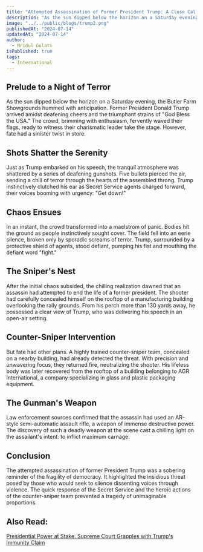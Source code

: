 ```yaml
---
title: "Attempted Assassination of Former President Trump: A Close Call at Butler Rally"
description: "As the sun dipped below the horizon on a Saturday evening, the Butler Farm Showgrounds hummed with anticipation. Former President Donald Trump arrived amidst deafening cheers and the triumphant strains of God Bless the USA."
image: "../../public/blogs/trump2.png"
publishedAt: "2024-07-14"
updatedAt: "2024-07-14"
author: 
  - Mridul Gulati
isPublished: true
tags: 
  - International
---
```


## Prelude to a Night of Terror

As the sun dipped below the horizon on a Saturday evening, the Butler Farm Showgrounds hummed with anticipation. Former President Donald Trump arrived amidst deafening cheers and the triumphant strains of "God Bless the USA." The crowd, brimming with enthusiasm, fervently waved their flags, ready to witness their charismatic leader take the stage. However, fate had a sinister twist in store.

## Shots Shatter the Serenity

Just as Trump embarked on his speech, the tranquil atmosphere was shattered by a series of deafening gunshots. Five bullets pierced the air, sending a chill of terror through the hearts of the assembled throng. Trump instinctively clutched his ear as Secret Service agents charged forward, their voices booming with urgency: "Get down!"

## Chaos Ensues

In an instant, the crowd transformed into a maelstrom of panic. Bodies hit the ground as people instinctively sought cover. The field fell into an eerie silence, broken only by sporadic screams of terror. Trump, surrounded by a protective shield of agents, stood defiant, pumping his fist and mouthing the defiant word "fight."

## The Sniper's Nest

After the initial chaos subsided, the chilling realization dawned that an assassin had attempted to end the life of a former president. The shooter had carefully concealed himself on the rooftop of a manufacturing building overlooking the rally grounds. From his perch more than 130 yards away, he possessed a clear view of Trump, who was delivering his speech in an open-air setting.

## Counter-Sniper Intervention

But fate had other plans. A highly trained counter-sniper team, concealed on a nearby building, had already detected the threat. With precision and unwavering focus, they returned fire, neutralizing the shooter. His lifeless body was later recovered from the rooftop of a building belonging to AGR International, a company specializing in glass and plastic packaging equipment.

## The Gunman's Weapon

Law enforcement sources confirmed that the assassin had used an AR-style semi-automatic assault rifle, a weapon of immense destructive power. The discovery of such a deadly weapon at the scene cast a chilling light on the assailant's intent: to inflict maximum carnage.

## Conclusion

The attempted assassination of former President Trump was a sobering reminder of the fragility of democracy. It highlighted the insidious threat posed by those who would seek to silence dissenting voices through violence. The quick response of the Secret Service and the heroic actions of the counter-sniper team prevented a tragedy of unimaginable proportions.

## Also Read: 

[Presidential Power at Stake: Supreme Court Grapples with Trump's Immunity Claim](https://onlinekhabri.com/blog/presidential-power-at-stake-trumps-immunity-grappled)